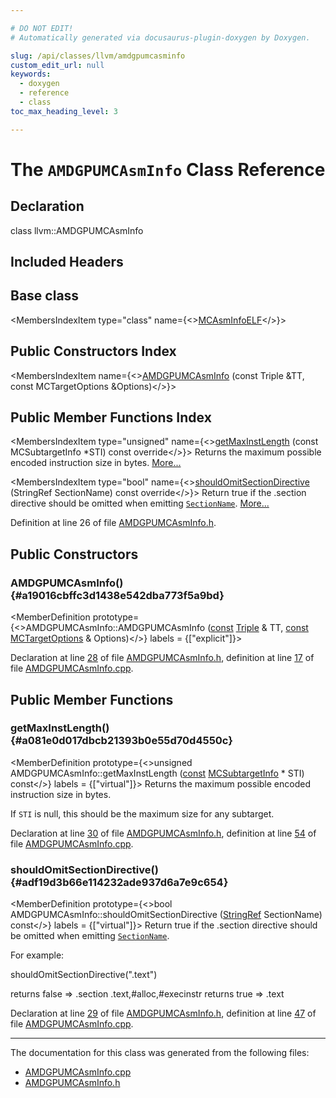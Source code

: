```yaml
---

# DO NOT EDIT!
# Automatically generated via docusaurus-plugin-doxygen by Doxygen.

slug: /api/classes/llvm/amdgpumcasminfo
custom_edit_url: null
keywords:
  - doxygen
  - reference
  - class
toc_max_heading_level: 3

---
```





# The `AMDGPUMCAsmInfo` Class Reference

<DoxygenPage pluginConfig={pluginConfig}>



## Declaration

<CodeBlock>class llvm::AMDGPUMCAsmInfo</CodeBlock>

## Included Headers

<IncludesList>
<IncludesListItem
  filePath="Target/AMDGPU/MCTargetDesc/AMDGPUMCAsmInfo.h"
  permalink="/docs/api/files/lib/lib/target/lib/target/amdgpu/lib/target/amdgpu/mctargetdesc/amdgpumcasminfo-h"
  isLocal="true" />
</IncludesList>

## Base class

<MembersIndex>

<MembersIndexItem
  type="class"
  name={<><a href="/docs/api/classes/llvm/mcasminfoelf">MCAsmInfoELF</a></>}>
</MembersIndexItem>

</MembersIndex>

## Public Constructors Index

<MembersIndex>

<MembersIndexItem
  name={<><a href="#a19016cbffc3d1438e542dba773f5a9bd">AMDGPUMCAsmInfo</a> (const Triple &amp;TT, const MCTargetOptions &amp;Options)</>}>
</MembersIndexItem>

</MembersIndex>

## Public Member Functions Index

<MembersIndex>

<MembersIndexItem
  type="unsigned"
  name={<><a href="#a081e0d017dbcb21393b0e55d70d4550c">getMaxInstLength</a> (const MCSubtargetInfo &#42;STI) const override</>}>
Returns the maximum possible encoded instruction size in bytes. <a href="#a081e0d017dbcb21393b0e55d70d4550c">More...</a>
</MembersIndexItem>

<MembersIndexItem
  type="bool"
  name={<><a href="#adf19d3b66e114232ade937d6a7e9c654">shouldOmitSectionDirective</a> (StringRef SectionName) const override</>}>
Return true if the .section directive should be omitted when emitting <code><a href="/docs/api/structs/llvm/sectionname">SectionName</a></code>. <a href="#adf19d3b66e114232ade937d6a7e9c654">More...</a>
</MembersIndexItem>

</MembersIndex>


Definition at line 26 of file <a href="/docs/api/files/lib/lib/target/lib/target/amdgpu/lib/target/amdgpu/mctargetdesc/amdgpumcasminfo-h">AMDGPUMCAsmInfo.h</a>.

<SectionDefinition>

## Public Constructors

### AMDGPUMCAsmInfo() {#a19016cbffc3d1438e542dba773f5a9bd}

<MemberDefinition
  prototype={<>AMDGPUMCAsmInfo::AMDGPUMCAsmInfo (<a href="/docs/api/files/lib/lib/target/lib/target/aarch64/aarch64promoteconstant-cpp/#a90f8350fecae261c25be85d38b451bff">const</a> <a href="/docs/api/classes/llvm/triple">Triple</a> &amp; TT, <a href="/docs/api/files/lib/lib/target/lib/target/aarch64/aarch64promoteconstant-cpp/#a90f8350fecae261c25be85d38b451bff">const</a> <a href="/docs/api/classes/llvm/mctargetoptions">MCTargetOptions</a> &amp; Options)</>}
  labels = {["explicit"]}>

Declaration at line <a href="/docs/api/files/lib/lib/target/lib/target/amdgpu/lib/target/amdgpu/mctargetdesc/amdgpumcasminfo-h/#l00028">28</a> of file <a href="/docs/api/files/lib/lib/target/lib/target/amdgpu/lib/target/amdgpu/mctargetdesc/amdgpumcasminfo-h">AMDGPUMCAsmInfo.h</a>, definition at line <a href="/docs/api/files/lib/lib/target/lib/target/amdgpu/lib/target/amdgpu/mctargetdesc/amdgpumcasminfo-cpp/#l00017">17</a> of file <a href="/docs/api/files/lib/lib/target/lib/target/amdgpu/lib/target/amdgpu/mctargetdesc/amdgpumcasminfo-cpp">AMDGPUMCAsmInfo.cpp</a>.
</MemberDefinition>

</SectionDefinition>

<SectionDefinition>

## Public Member Functions

### getMaxInstLength() {#a081e0d017dbcb21393b0e55d70d4550c}

<MemberDefinition
  prototype={<>unsigned AMDGPUMCAsmInfo::getMaxInstLength (<a href="/docs/api/files/lib/lib/target/lib/target/aarch64/aarch64promoteconstant-cpp/#a90f8350fecae261c25be85d38b451bff">const</a> <a href="/docs/api/classes/llvm/mcsubtargetinfo">MCSubtargetInfo</a> &#42; STI) const</>}
  labels = {["virtual"]}>
Returns the maximum possible encoded instruction size in bytes.

If <code>STI</code> is null, this should be the maximum size for any subtarget.

Declaration at line <a href="/docs/api/files/lib/lib/target/lib/target/amdgpu/lib/target/amdgpu/mctargetdesc/amdgpumcasminfo-h/#l00030">30</a> of file <a href="/docs/api/files/lib/lib/target/lib/target/amdgpu/lib/target/amdgpu/mctargetdesc/amdgpumcasminfo-h">AMDGPUMCAsmInfo.h</a>, definition at line <a href="/docs/api/files/lib/lib/target/lib/target/amdgpu/lib/target/amdgpu/mctargetdesc/amdgpumcasminfo-cpp/#l00054">54</a> of file <a href="/docs/api/files/lib/lib/target/lib/target/amdgpu/lib/target/amdgpu/mctargetdesc/amdgpumcasminfo-cpp">AMDGPUMCAsmInfo.cpp</a>.
</MemberDefinition>

### shouldOmitSectionDirective() {#adf19d3b66e114232ade937d6a7e9c654}

<MemberDefinition
  prototype={<>bool AMDGPUMCAsmInfo::shouldOmitSectionDirective (<a href="/docs/api/classes/llvm/stringref">StringRef</a> SectionName) const</>}
  labels = {["virtual"]}>
Return true if the .section directive should be omitted when emitting <code><a href="/docs/api/structs/llvm/sectionname">SectionName</a></code>.

For example:

shouldOmitSectionDirective(&quot;.text&quot;)

returns false =&gt; .section .text,#alloc,#execinstr returns true =&gt; .text

Declaration at line <a href="/docs/api/files/lib/lib/target/lib/target/amdgpu/lib/target/amdgpu/mctargetdesc/amdgpumcasminfo-h/#l00029">29</a> of file <a href="/docs/api/files/lib/lib/target/lib/target/amdgpu/lib/target/amdgpu/mctargetdesc/amdgpumcasminfo-h">AMDGPUMCAsmInfo.h</a>, definition at line <a href="/docs/api/files/lib/lib/target/lib/target/amdgpu/lib/target/amdgpu/mctargetdesc/amdgpumcasminfo-cpp/#l00047">47</a> of file <a href="/docs/api/files/lib/lib/target/lib/target/amdgpu/lib/target/amdgpu/mctargetdesc/amdgpumcasminfo-cpp">AMDGPUMCAsmInfo.cpp</a>.
</MemberDefinition>

</SectionDefinition>

<hr/>

The documentation for this class was generated from the following files:

<ul>
<li><a href="/docs/api/files/lib/lib/target/lib/target/amdgpu/lib/target/amdgpu/mctargetdesc/amdgpumcasminfo-cpp">AMDGPUMCAsmInfo.cpp</a></li>
<li><a href="/docs/api/files/lib/lib/target/lib/target/amdgpu/lib/target/amdgpu/mctargetdesc/amdgpumcasminfo-h">AMDGPUMCAsmInfo.h</a></li>
</ul>

</DoxygenPage>

